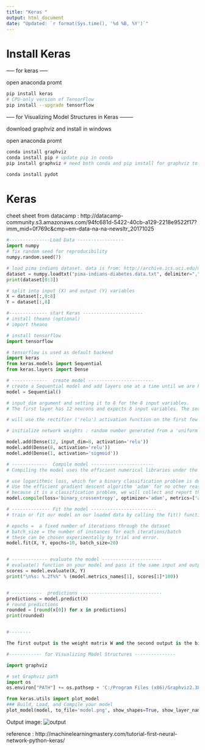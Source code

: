 ---
title: "Keras "
output: html_document
date: "Updated: `r format(Sys.time(), '%d %B, %Y')`"
---

# Install Keras

----- for keras -----

open anaconda promt

```bash
pip install keras
# CPU-only version of TensorFlow
pip install --upgrade tensorflow
```

----- for Visualizing Model Structures in Keras --------

download graphviz and install in windows

open anaconda promt
```bash
conda install graphviz
conda install pip # update pip in conda
pip install graphviz # need both conda and pip install for graphviz to work

conda install pydot  
```

# Keras


cheet sheet from datacamp : http://datacamp-community.s3.amazonaws.com/94fc681d-5422-40cb-a129-2218e9522f17?imm_mid=0f769c&cmp=em-data-na-na-newsltr_20171025


```{python}
#---------------Load Data -----------------
import numpy
# fix random seed for reproducibility
numpy.random.seed(7)

# load pima indians dataset. data is from: http://archive.ics.uci.edu/ml/machine-learning-databases/pima-indians-diabetes/pima-indians-diabetes.data
dataset = numpy.loadtxt("pima-indians-diabetes.data.txt", delimiter=",")
print(dataset[0:3])

# split into input (X) and output (Y) variables
X = dataset[:,0:8]
Y = dataset[:,8]

#-------------- start Keras ----------------------
# install theano (optional)
# import theano

# install tensorflow
import tensorflow

# tensorflow is used as default backend 
import keras
from keras.models import Sequential
from keras.layers import Dense

# -------------  create model ------------------------
# create a Sequential model and add layers one at a time until we are happy with our network topology
model = Sequential()

# input_dim argument and setting it to 8 for the 8 input variables.
# The first layer has 12 neurons and expects 8 input variables. The second hidden layer has 8 neurons and finally, the output layer has 1 neuron to predict the class (onset of diabetes or not).

# will use the rectifier ('relu') activation function on the first few layers and the sigmoid function in the output layer.

# initialize network weights : random number generated from a 'uniform' distribution between 0 and 0.05 as default.  Another traditional alternative would be 'normal' for small random numbers generated from a Gaussian distribution.

model.add(Dense(12, input_dim=8, activation='relu'))
model.add(Dense(8, activation='relu'))
model.add(Dense(1, activation='sigmoid'))

# -------------  Compile model -----------------------
# Compiling the model uses the efficient numerical libraries under the covers (the so-called backend) such as Theano or TensorFlow

# use logarithmic loss, which for a binary classification problem is defined in Keras as 'binary_crossentropy'. 
# Use the efficient gradient descent algorithm 'adam' for no other reason that it is an efficient default.
# because it is a classification problem, we will collect and report the classification accuracy as the metric.
model.compile(loss='binary_crossentropy', optimizer='adam', metrics=['accuracy'])

# -------------- Fit the model ------------------------
# train or fit our model on our loaded data by calling the fit() function on the model.

# epochs =  a fixed number of iterations through the dataset
# batch_size = the number of instances for each iterations/batch
# these can be chosen experimentally by trial and error.
model.fit(X, Y, epochs=10, batch_size=20)


# ------------- evaluate the model ----------------------
# evaluate() function on your model and pass it the same input and output used to train the model.
scores = model.evaluate(X, Y)
print("\n%s: %.2f%%" % (model.metrics_names[1], scores[1]*100))


# -----------  predictions ------------------------------
predictions = model.predict(X)
# round predictions
rounded = [round(x[0]) for x in predictions]
print(rounded)


#-------- 

The first output is the weight matrix W and the second output is the bias vector b

#------------ for Visualizing Model Structures ---------------

import graphviz

# set Graphviz path
import os
os.environ["PATH"] += os.pathsep + 'C:/Program Files (x86)/Graphviz2.38/bin/'

from keras.utils import plot_model
### Build, Load, and Compile your model
plot_model(model, to_file='model.png', show_shapes=True, show_layer_names=True)


```
Output image:
![output](model.png)



reference : http://machinelearningmastery.com/tutorial-first-neural-network-python-keras/



